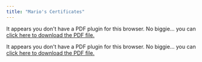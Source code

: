 ```yaml
---
title: "Mario's Certificates"
---
```


```{=html}
<object data="other_documents/SQL_CERT.pdf" type="application/pdf" width="100%" height="30%" style="min-height:100vh;">
    <p>It appears you don't have a PDF plugin for this browser.
    No biggie... you can <a href="other_documents/SQL_CERT.pdf">click here to
    download the PDF file.</a></p>
</object>

<object data="other_documents/SCRUM_CERT.pdf" type="application/pdf" width="100%" height="30%" style="min-height:100vh;">
    <p>It appears you don't have a PDF plugin for this browser.
    No biggie... you can <a href="other_documents/SCRUM_CERT.pdf">click here to
    download the PDF file.</a></p>
</object>

```